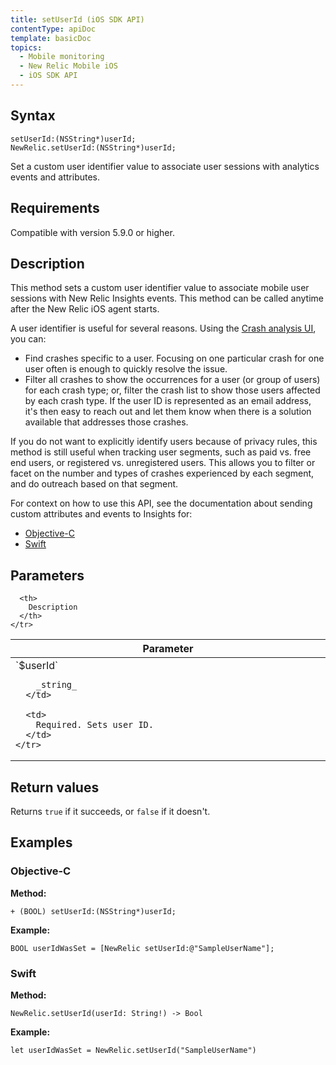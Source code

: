 ```yaml
---
title: setUserId (iOS SDK API)
contentType: apiDoc
template: basicDoc
topics:
  - Mobile monitoring
  - New Relic Mobile iOS
  - iOS SDK API
---
```


## Syntax

```
setUserId:(NSString*)userId;
NewRelic.setUserId:(NSString*)userId;
```

Set a custom user identifier value to associate user sessions with analytics events and attributes.

## Requirements

Compatible with version 5.9.0 or higher.

## Description

This method sets a custom user identifier value to associate mobile user sessions with New Relic Insights events. This method can be called anytime after the New Relic iOS agent starts.

A user identifier is useful for several reasons. Using the [Crash analysis UI](/docs/mobile-monitoring/mobile-monitoring-ui/crashes/crash-analysis-group-filter-your-crashes), you can:

* Find crashes specific to a user. Focusing on one particular crash for one user often is enough to quickly resolve the issue.
* Filter all crashes to show the occurrences for a user (or group of users) for each crash type; or, filter the crash list to show those users affected by each crash type. If the user ID is represented as an email address, it's then easy to reach out and let them know when there is a solution available that addresses those crashes.

If you do not want to explicitly identify users because of privacy rules, this method is still useful when tracking user segments, such as paid vs. free end users, or registered vs. unregistered users. This allows you to filter or facet on the number and types of crashes experienced by each segment, and do outreach based on that segment.

For context on how to use this API, see the documentation about sending custom attributes and events to Insights for:

* [Objective-C](/docs/mobile-monitoring/new-relic-mobile-ios/install-configure/work-ios-sdk-api#objc-custom-att-events)
* [Swift](/docs/mobile-monitoring/new-relic-mobile-ios/install-configure/work-ios-sdk-api#swift-custom-att-events)

## Parameters

<Table>
  <thead>
    <tr>
      <th width="25%">
        Parameter
      </th>

      <th>
        Description
      </th>
    </tr>
  </thead>

  <tbody>
    <tr>
      <td>
        `$userId`

        _string_
      </td>

      <td>
        Required. Sets user ID.
      </td>
    </tr>
  </tbody>
</Table>

## Return values

Returns `true` if it succeeds, or `false` if it doesn't.

## Examples

### Objective-C

**Method:**

```
+ (BOOL) setUserId:(NSString*)userId;
```

**Example:**

```
BOOL userIdWasSet = [NewRelic setUserId:@"SampleUserName"];
```

### Swift

**Method:**

```
NewRelic.setUserId(userId: String!) -> Bool
```

**Example:**

```
let userIdWasSet = NewRelic.setUserId("SampleUserName")
```
